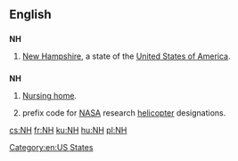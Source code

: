 {{also|nH}}
==English==

==={{abbreviation-old|en}}===
'''NH'''

# {{US}} [[New Hampshire]], a state of the [[United States of America]].

==={{initialism-old|en}}===
'''NH'''

# [[nursing home|Nursing home]].
# {{US|aviation}} prefix code for [[NASA]] research [[helicopter]] designations.

[[Category:en:US States]]

[[cs:NH]]
[[fr:NH]]
[[ku:NH]]
[[hu:NH]]
[[pl:NH]]